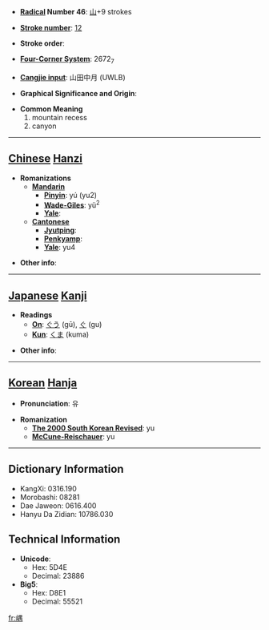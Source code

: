 * '''[[Wiktionary:Chinese radical index| Radical]] Number 46''': [[Wiktionary:Chinese radical index 山|山]]+9 strokes

* '''[[Wiktionary:Chinese total strokes index|Stroke number]]''': [[Wiktionary:Chinese total strokes index 12|12]]

* '''Stroke order''': 

* '''[[Wiktionary:Chinese four corner index|Four-Corner System]]''': 2672<sub>7</sub>

* '''[[Wiktionary:Chinese Cangjie index|Cangjie input]]''': 山田中月 (UWLB)

* '''Graphical Significance and Origin''': 

* '''Common Meaning'''
*#mountain recess
*# canyon


----

== [[Chinese]] [[Hanzi]] ==

* '''Romanizations'''
** '''[[Mandarin]]'''
*** '''[[Pinyin]]''': yú (yu2)
*** '''[[Wade-Giles]]''': yü<sup>2</sup>
*** '''[[Yale]]''': 
** '''[[Cantonese]]'''
*** '''[[Jyutping]]''':
*** '''[[Penkyamp]]''': 
*** '''[[Yale]]''': yu4

* '''Other info''': 

----

== [[Japanese]] [[Kanji]] ==

* '''Readings'''
** '''[[On]]''': [[ぐう]] (gū), [[ぐ]] (gu)
** '''[[Kun]]''': [[くま]] (kuma)

* '''Other info''':  

----

== [[Korean]] [[Hanja]] ==

* '''Pronunciation''': 유

* '''Romanization'''
** '''[[The 2000 South Korean Revised Romanization|The 2000 South Korean Revised]]''': yu
** '''[[McCune-Reischauer]]''': yu

----

== Dictionary Information ==

* KangXi: 0316.190
* Morobashi: 08281
* Dae Jaweon: 0616.400
* Hanyu Da Zidian: 10786.030

== Technical Information ==

* '''Unicode''':
** Hex: 5D4E
** Decimal: 23886
* '''Big5''':
** Hex: D8E1
** Decimal: 55521

[[fr:嵎]]